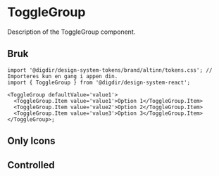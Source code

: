 


<Meta of={ToggleGroupStories} />

# ToggleGroup

Description of the ToggleGroup component.

<Primary />
<Controls />

## Bruk

<Information text='token' />

```tsx
import '@digdir/design-system-tokens/brand/altinn/tokens.css'; // Importeres kun en gang i appen din.
import { ToggleGroup } from '@digdir/design-system-react';

<ToggleGroup defaultValue='value1'>
  <ToggleGroup.Item value='value1'>Option 1</ToggleGroup.Item>
  <ToggleGroup.Item value='value2'>Option 2</ToggleGroup.Item>
  <ToggleGroup.Item value='value3'>Option 3</ToggleGroup.Item>
</ToggleGroup>;
```

## Only Icons

<Canvas of={ToggleGroupStories.OnlyIcons} />

## Controlled

<Canvas of={ToggleGroupStories.Controlled} />
